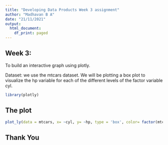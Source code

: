 ---
title: "Developing Data Products Week 3 assignment"
author: "Madhavan B A"
date: "21/11/2021"
output:
  html_document:
    df_print: paged
---

## Week 3:

To build an interactive graph using plotly.

Dataset: we use the mtcars dataset. We will be plotting a box plot to visualize the hp variable for each of the different levels of the factor variable cyl. 

```{r echo=FALSE, message=FALSE}
library(plotly)
```


## The plot
```{r echo=FALSE, message=FALSE, warning=FALSE}
plot_ly(data = mtcars, x= ~cyl, y= ~hp, type = 'box', color= factor(mtcars$cyl))
```

## Thank You